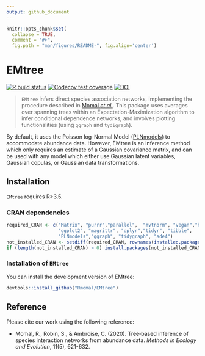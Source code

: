 ```yaml
---
output: github_document
---
```


<!-- README.md is generated from README.Rmd. Please edit that file -->

```r
knitr::opts_chunk$set(
  collapse = TRUE,
  comment = "#>",
  fig.path = "man/figures/README-", fig.align='center')

```
# EMtree

[![R build status](https://github.com/Rmomal/EMtree/workflows/R-CMD-check/badge.svg)](https://github.com/Rmomal/EMtree/actions)
[![Codecov test coverage](https://codecov.io/gh/Rmomal/EMtree/branch/master/graph/badge.svg)](https://codecov.io/gh/Rmomal/EMtree?branch=master)
[![DOI](https://zenodo.org/badge/166967948.svg)](https://zenodo.org/badge/latestdoi/166967948)

> `EMtree` infers direct species association networks, implementing the procedure described in [Momal *et al.*](https://besjournals.onlinelibrary.wiley.com/doi/abs/10.1111/2041-210X.13380). This package uses averages over spanning trees within an Expectation-Maximization algorithm to infer conditional dependence networks, and involves plotting functionalities (using `ggraph` and `tydigraph`). 

By default, it uses the Poisson log-Normal Model ([PLNmodels](https://github.com/jchiquet/PLNmodels>)) to accommodate abundance data. However, EMtree is an inference method which only requires an estimate of a Gaussian covariance matrix, and can be used with any model which either use Gaussian latent variables, Gaussian copulas, or Gaussian data transformations.

## Installation

`EMtree` requires  R>3.5.

### CRAN dependencies

```r
required_CRAN <- c("Matrix", "purrr","parallel",  "mvtnorm", "vegan","huge",
                   "ggplot2", "magrittr", "dplyr","tidyr", "tibble",
                   "PLNmodels","ggraph", "tidygraph", "ade4")
not_installed_CRAN <- setdiff(required_CRAN, rownames(installed.packages()))
if (length(not_installed_CRAN) > 0) install.packages(not_installed_CRAN)
```

### Installation of `EMtree`
You can install the development version of EMtree:

``` r
devtools::install_github("Rmomal/EMtree")
```

## Reference
Please cite our work using the following reference:

- Momal, R., Robin, S., & Ambroise, C. (2020). Tree‐based inference of species interaction networks from abundance data. *Methods in Ecology and Evolution*, 11(5), 621-632.

